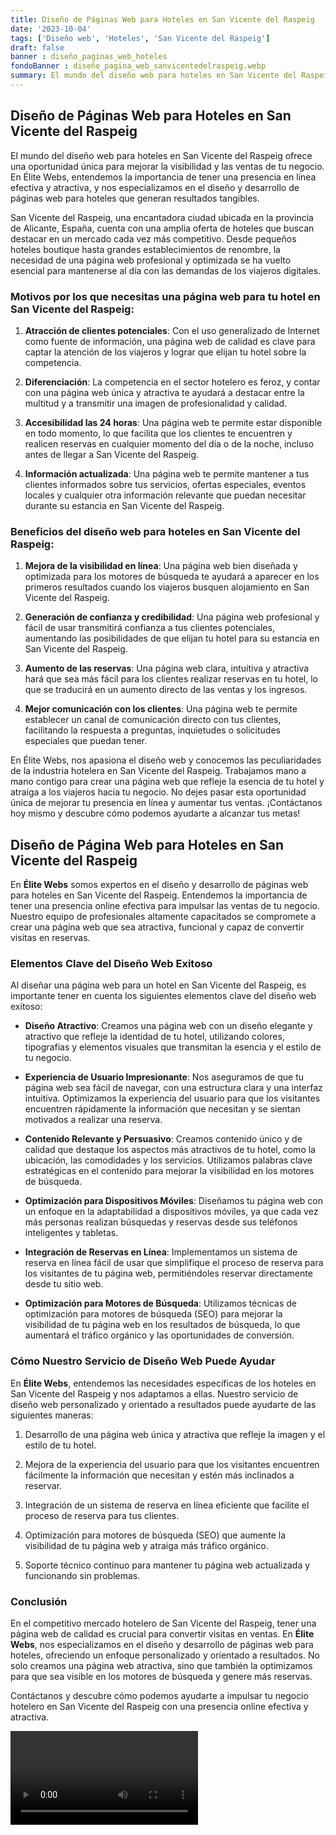 ```yaml
---
title: Diseño de Páginas Web para Hoteles en San Vicente del Raspeig
date: '2023-10-04'
tags: ['Diseño web', 'Hoteles', 'San Vicente del Raspeig']
draft: false
banner : diseño_paginas_web_hoteles
fondoBanner : diseño_pagina_web_sanvicentedelraspeig.webp
summary: El mundo del diseño web para hoteles en San Vicente del Raspeig ofrece una oportunidad única para mejorar la visibilidad y las ventas de tu negocio. En Élite Webs, entendemos la importancia de tener una presencia en línea efectiva y atractiva, y nos especializamos en el diseño y desarrollo de páginas web para hoteles que generan resultados tangibles.
---
```


## Diseño de Páginas Web para Hoteles en San Vicente del Raspeig

El mundo del diseño web para hoteles en San Vicente del Raspeig ofrece una oportunidad única para mejorar la visibilidad y las ventas de tu negocio. En Élite Webs, entendemos la importancia de tener una presencia en línea efectiva y atractiva, y nos especializamos en el diseño y desarrollo de páginas web para hoteles que generan resultados tangibles.

San Vicente del Raspeig, una encantadora ciudad ubicada en la provincia de Alicante, España, cuenta con una amplia oferta de hoteles que buscan destacar en un mercado cada vez más competitivo. Desde pequeños hoteles boutique hasta grandes establecimientos de renombre, la necesidad de una página web profesional y optimizada se ha vuelto esencial para mantenerse al día con las demandas de los viajeros digitales.

### Motivos por los que necesitas una página web para tu hotel en San Vicente del Raspeig:

1. **Atracción de clientes potenciales**: Con el uso generalizado de Internet como fuente de información, una página web de calidad es clave para captar la atención de los viajeros y lograr que elijan tu hotel sobre la competencia.

2. **Diferenciación**: La competencia en el sector hotelero es feroz, y contar con una página web única y atractiva te ayudará a destacar entre la multitud y a transmitir una imagen de profesionalidad y calidad.

3. **Accesibilidad las 24 horas**: Una página web te permite estar disponible en todo momento, lo que facilita que los clientes te encuentren y realicen reservas en cualquier momento del día o de la noche, incluso antes de llegar a San Vicente del Raspeig.

4. **Información actualizada**: Una página web te permite mantener a tus clientes informados sobre tus servicios, ofertas especiales, eventos locales y cualquier otra información relevante que puedan necesitar durante su estancia en San Vicente del Raspeig.

### Beneficios del diseño web para hoteles en San Vicente del Raspeig:

1. **Mejora de la visibilidad en línea**: Una página web bien diseñada y optimizada para los motores de búsqueda te ayudará a aparecer en los primeros resultados cuando los viajeros busquen alojamiento en San Vicente del Raspeig.

2. **Generación de confianza y credibilidad**: Una página web profesional y fácil de usar transmitirá confianza a tus clientes potenciales, aumentando las posibilidades de que elijan tu hotel para su estancia en San Vicente del Raspeig.

3. **Aumento de las reservas**: Una página web clara, intuitiva y atractiva hará que sea más fácil para los clientes realizar reservas en tu hotel, lo que se traducirá en un aumento directo de las ventas y los ingresos.

4. **Mejor comunicación con los clientes**: Una página web te permite establecer un canal de comunicación directo con tus clientes, facilitando la respuesta a preguntas, inquietudes o solicitudes especiales que puedan tener.

En Élite Webs, nos apasiona el diseño web y conocemos las peculiaridades de la industria hotelera en San Vicente del Raspeig. Trabajamos mano a mano contigo para crear una página web que refleje la esencia de tu hotel y atraiga a los viajeros hacia tu negocio. No dejes pasar esta oportunidad única de mejorar tu presencia en línea y aumentar tus ventas. ¡Contáctanos hoy mismo y descubre cómo podemos ayudarte a alcanzar tus metas!

<GifSeo />

<Cta />

## Diseño de Página Web para Hoteles en San Vicente del Raspeig

En **Élite Webs** somos expertos en el diseño y desarrollo de páginas web para hoteles en San Vicente del Raspeig. Entendemos la importancia de tener una presencia online efectiva para impulsar las ventas de tu negocio. Nuestro equipo de profesionales altamente capacitados se compromete a crear una página web que sea atractiva, funcional y capaz de convertir visitas en reservas.

### Elementos Clave del Diseño Web Exitoso

Al diseñar una página web para un hotel en San Vicente del Raspeig, es importante tener en cuenta los siguientes elementos clave del diseño web exitoso:

- **Diseño Atractivo**: Creamos una página web con un diseño elegante y atractivo que refleje la identidad de tu hotel, utilizando colores, tipografías y elementos visuales que transmitan la esencia y el estilo de tu negocio.

- **Experiencia de Usuario Impresionante**: Nos aseguramos de que tu página web sea fácil de navegar, con una estructura clara y una interfaz intuitiva. Optimizamos la experiencia del usuario para que los visitantes encuentren rápidamente la información que necesitan y se sientan motivados a realizar una reserva.

- **Contenido Relevante y Persuasivo**: Creamos contenido único y de calidad que destaque los aspectos más atractivos de tu hotel, como la ubicación, las comodidades y los servicios. Utilizamos palabras clave estratégicas en el contenido para mejorar la visibilidad en los motores de búsqueda.

- **Optimización para Dispositivos Móviles**: Diseñamos tu página web con un enfoque en la adaptabilidad a dispositivos móviles, ya que cada vez más personas realizan búsquedas y reservas desde sus teléfonos inteligentes y tabletas.

- **Integración de Reservas en Línea**: Implementamos un sistema de reserva en línea fácil de usar que simplifique el proceso de reserva para los visitantes de tu página web, permitiéndoles reservar directamente desde tu sitio web.

- **Optimización para Motores de Búsqueda**: Utilizamos técnicas de optimización para motores de búsqueda (SEO) para mejorar la visibilidad de tu página web en los resultados de búsqueda, lo que aumentará el tráfico orgánico y las oportunidades de conversión.

### Cómo Nuestro Servicio de Diseño Web Puede Ayudar

En **Élite Webs**, entendemos las necesidades específicas de los hoteles en San Vicente del Raspeig y nos adaptamos a ellas. Nuestro servicio de diseño web personalizado y orientado a resultados puede ayudarte de las siguientes maneras:

1. Desarrollo de una página web única y atractiva que refleje la imagen y el estilo de tu hotel.

2. Mejora de la experiencia del usuario para que los visitantes encuentren fácilmente la información que necesitan y estén más inclinados a reservar.

3. Integración de un sistema de reserva en línea eficiente que facilite el proceso de reserva para tus clientes.

4. Optimización para motores de búsqueda (SEO) que aumente la visibilidad de tu página web y atraiga más tráfico orgánico.

5. Soporte técnico continuo para mantener tu página web actualizada y funcionando sin problemas.

### Conclusión

En el competitivo mercado hotelero de San Vicente del Raspeig, tener una página web de calidad es crucial para convertir visitas en ventas. En **Élite Webs**, nos especializamos en el diseño y desarrollo de páginas web para hoteles, ofreciendo un enfoque personalizado y orientado a resultados. No solo creamos una página web atractiva, sino que también la optimizamos para que sea visible en los motores de búsqueda y genere más reservas.

Contáctanos y descubre cómo podemos ayudarte a impulsar tu negocio hotelero en San Vicente del Raspeig con una presencia online efectiva y atractiva.

<Video />

<CtaBot job='Hoteles' city='San Vicente del Raspeig'/>

<Gmaps query='San Vicente del Raspeig+españa+maps' />